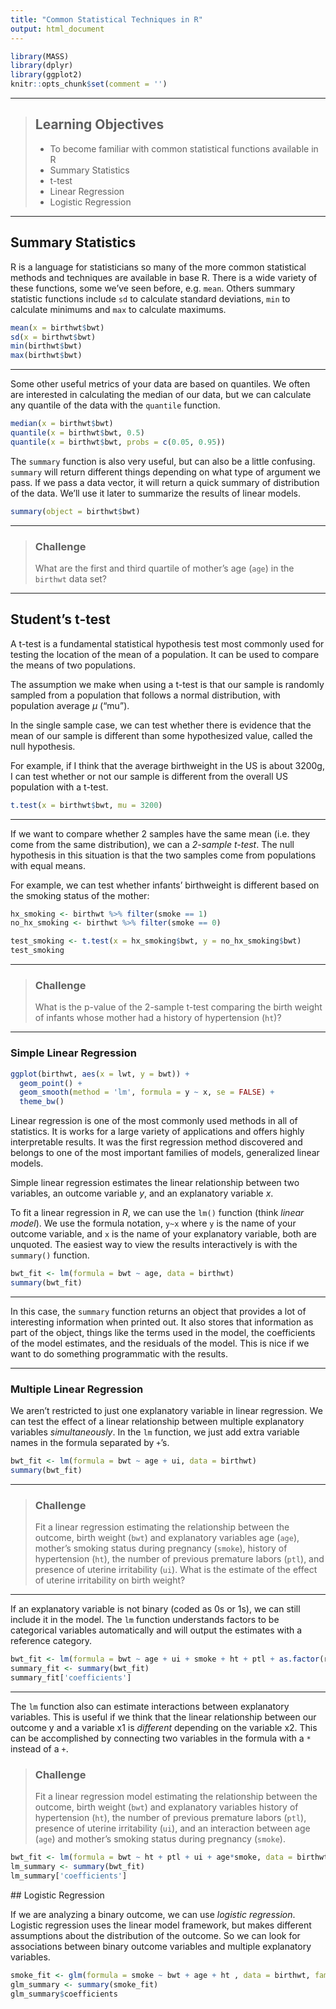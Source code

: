 ```yaml
---
title: "Common Statistical Techniques in R"
output: html_document
---
```


```r
library(MASS)
library(dplyr)
library(ggplot2)
knitr::opts_chunk$set(comment = '')
```

------------

> ## Learning Objectives
>
> * To become familiar with common statistical functions available in R
> * Summary Statistics
> * t-test
> * Linear Regression
> * Logistic Regression

------------

## Summary Statistics

R is a language for statisticians so many of the more common statistical methods and techniques are available in base R.  There is a wide variety of these functions, some we've seen before, e.g. `mean`.  Others summary statistic functions include `sd` to calculate standard deviations, `min` to calculate minimums and `max` to calculate maximums.

```r
mean(x = birthwt$bwt)
sd(x = birthwt$bwt)
min(birthwt$bwt)
max(birthwt$bwt)
```

------------

Some other useful metrics of your data are based on quantiles. We often are interested in calculating the median of our data, but we can calculate any quantile of the data with the `quantile` function.

```r
median(x = birthwt$bwt)
quantile(x = birthwt$bwt, 0.5)
quantile(x = birthwt$bwt, probs = c(0.05, 0.95))
```

The `summary` function is also very useful, but can also be a little confusing.  `summary` will return different things depending on what type of argument we pass.  If we pass a data vector, it will return a quick summary of distribution of the data.  We'll use it later to summarize the results of linear models.

```r
summary(object = birthwt$bwt)
```

------------

> ### Challenge
> 
> What are the first and third quartile of mother's age (`age`) in the `birthwt` data set?
> 

------------

## Student's t-test

A t-test is a fundamental statistical hypothesis test most commonly used for testing the location of the mean of a population.  It can be used to compare the means of two populations.

The assumption we make when using a t-test is that our sample is randomly sampled from a population that follows a normal distribution, with population average $\mu$ ("mu").  

In the single sample case, we can test whether there is evidence that the mean of our sample is different than some hypothesized value, called the null hypothesis.  

For example, if I think that the average birthweight in the US is about 3200g, I can test whether or not our sample is different from the overall US population with a t-test.

```r
t.test(x = birthwt$bwt, mu = 3200)
```

------------


If we want to compare whether 2 samples have the same mean (i.e. they come from the same distribution), we can a *2-sample t-test*.  The null hypothesis in this situation is that the two samples come from populations with equal means.

For example, we can test whether infants' birthweight is different based on the smoking status of the mother:

```r
hx_smoking <- birthwt %>% filter(smoke == 1)
no_hx_smoking <- birthwt %>% filter(smoke == 0)

test_smoking <- t.test(x = hx_smoking$bwt, y = no_hx_smoking$bwt)
test_smoking
```

------------

> ### Challenge
> What is the p-value of the 2-sample t-test comparing the birth weight of infants whose mother had a history of hypertension (`ht`)?
> 

------------

### Simple Linear Regression

```r

ggplot(birthwt, aes(x = lwt, y = bwt)) +
  geom_point() + 
  geom_smooth(method = 'lm', formula = y ~ x, se = FALSE) + 
  theme_bw()

```

Linear regression is one of the most commonly used methods in all of statistics.  It is works for a large variety of applications and offers highly interpretable results.  It was the first regression method discovered and belongs to one of the most important families of models, generalized linear models.

Simple linear regression estimates the linear relationship between two variables, an outcome variable *y*, and an explanatory variable *x*.  

To fit a linear regression in *R*, we can use the `lm()` function (think _linear model_).  We use the formula notation, `y~x` where `y` is the name of your outcome variable, and `x` is the name of your explanatory variable, both are unquoted.  The easiest way to view the results interactively is with the `summary()` function.

```r
bwt_fit <- lm(formula = bwt ~ age, data = birthwt)
summary(bwt_fit)
```

------------

In this case, the `summary` function returns an object that provides a lot of interesting information when printed out.  It also stores that information as part of the object, things like the terms used in the model, the coefficients of the model estimates, and the residuals of the model. This is nice if we want to do something programmatic with the results. 
  
------------

### Multiple Linear Regression

We aren't restricted to just one explanatory variable in linear regression.  We can test the effect of a linear relationship between multiple explanatory variables _simultaneously_.  In the `lm` function, we just add extra variable names in the formula separated by `+`'s.

```r
bwt_fit <- lm(formula = bwt ~ age + ui, data = birthwt)
summary(bwt_fit)
```

------------

> ### Challenge
> 
> Fit a linear regression estimating the relationship between the outcome, birth weight (`bwt`) and explanatory variables age (`age`), mother's smoking status during pregnancy (`smoke`), history of hypertension (`ht`), the number of previous premature labors (`ptl`), and presence of uterine irritability (`ui`).  What is the estimate of the effect of uterine irritability on birth weight?
> 

------------

If an explanatory variable is not binary (coded as 0s or 1s), we can still include it in the model.  The `lm` function understands factors to be categorical variables automatically and will output the estimates with a reference category.

```r
bwt_fit <- lm(formula = bwt ~ age + ui + smoke + ht + ptl + as.factor(race), data = birthwt)
summary_fit <- summary(bwt_fit)
summary_fit['coefficients']
```

------------

The `lm` function also can estimate interactions between explanatory variables.  This is useful if we think that the linear relationship between our outcome y and a variable x1 is _different_ depending on the variable x2.  This can be accomplished by connecting two variables in the formula with a `*` instead of a `+`.

> ### Challenge 
> Fit a linear regression model estimating the relationship between the outcome, birth weight (`bwt`) and explanatory variables history of hypertension (`ht`), the number of previous premature labors (`ptl`), presence of uterine irritability (`ui`), and an interaction between age (`age`) and mother's smoking status during pregnancy (`smoke`). 

```r

bwt_fit <- lm(formula = bwt ~ ht + ptl + ui + age*smoke, data = birthwt)
lm_summary <- summary(bwt_fit)
lm_summary['coefficients']

```
 
 ## Logistic Regression

If we are analyzing a binary outcome, we can use *logistic regression*.  Logistic regression uses the linear model framework, but makes different assumptions about the distribution of the outcome.  So we can look for associations between binary outcome variables and multiple explanatory variables.

```r
smoke_fit <- glm(formula = smoke ~ bwt + age + ht , data = birthwt, family = binomial )
glm_summary <- summary(smoke_fit)
glm_summary$coefficients
```
